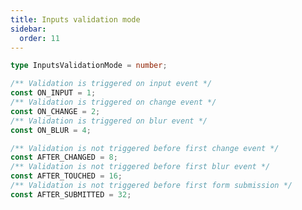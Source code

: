 ```yaml
---
title: Inputs validation mode
sidebar:
  order: 11
---
```


```typescript
type InputsValidationMode = number;

/** Validation is triggered on input event */
const ON_INPUT = 1;
/** Validation is triggered on change event */
const ON_CHANGE = 2;
/** Validation is triggered on blur event */
const ON_BLUR = 4;

/** Validation is not triggered before first change event */
const AFTER_CHANGED = 8;
/** Validation is not triggered before first blur event */
const AFTER_TOUCHED = 16;
/** Validation is not triggered before first form submission */
const AFTER_SUBMITTED = 32;
```
